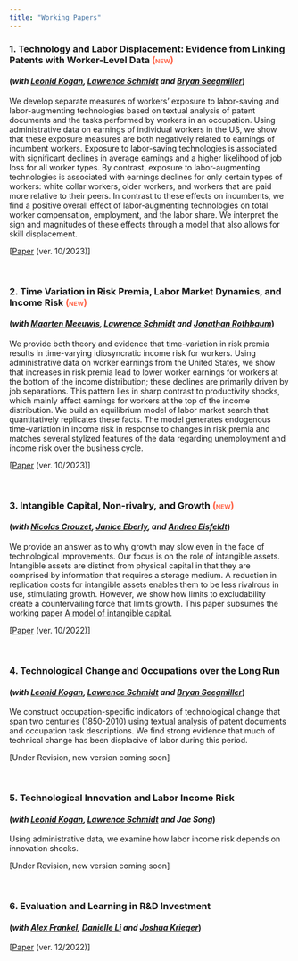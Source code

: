 ---
title: "Working Papers"
---

### 1. Technology and Labor Displacement: Evidence from Linking Patents with Worker-Level Data  <span style="font-variant:small-caps;color:Tomato;">(new)</span>
####   (*with [Leonid Kogan](http://web.mit.edu/lkogan2/www/), [Lawrence Schmidt](https://sites.google.com/site/lawrencedwschmidt/home) and [Bryan Seegmiller](https://mitsloan.mit.edu/phd/students/bryan-seegmiller)*)
We develop separate measures of workers' exposure to labor-saving and labor-augmenting technologies based on textual analysis of patent documents and the tasks performed by workers in an occupation. Using administrative data on earnings of individual workers in the US, we show that these exposure measures are both negatively related to earnings of incumbent workers. Exposure to labor-saving technologies is associated with significant declines in average earnings and a higher likelihood of job loss for all worker types. By contrast, exposure to labor-augmenting technologies is associated with earnings declines for only certain types of workers: white collar workers, older workers, and workers that are paid more relative to their peers. In contrast to these effects on incumbents, we find a positive overall effect of labor-augmenting technologies on total worker compensation, employment, and the labor share. We interpret the sign and magnitudes of these effects through a model that also allows for skill displacement. 

[[Paper](https://www.dropbox.com/scl/fi/zlq7u209oirvvs0r3nmdi/LaborDisplacement_RNR.pdf?rlkey=6fq1m25o366f9r0iwoiz0cfi7&raw=1) (ver. 10/2023)]
 
&nbsp;

### 2. Time Variation in Risk Premia, Labor Market Dynamics, and Income Risk   <span style="font-variant:small-caps;color:Tomato;">(new)</span>
#### (*with [Maarten Meeuwis](https://www.maartenmeeuwis.com/), [Lawrence Schmidt](https://sites.google.com/site/lawrencedwschmidt/home) and [Jonathan Rothbaum](https://sites.google.com/site/jlrothbaum/home?pli=1)*) 

We provide both theory and evidence that time-variation in risk premia results in time-varying idiosyncratic income risk for workers. Using administrative data on worker earnings from the United States, we show that increases in risk premia lead to lower worker earnings for workers at the bottom of the income distribution; these declines are primarily driven by job separations. This pattern lies in sharp contrast to productivity shocks, which mainly affect earnings for workers at the top of the income distribution. We build an equilibrium model of labor market search that quantitatively replicates these facts. The model generates endogenous time-variation in income risk in response to changes in risk premia and matches several stylized features of the data regarding unemployment and income risk over the business cycle. 

[[Paper](https://www.dropbox.com/scl/fi/ow2yvb805w1kim2w5vh6g/RiskPremia_Labor.pdf?rlkey=5odl1mo4ceizgkg6zq62nnue8&dl=0) (ver. 10/2023)]

&nbsp;

### 3. Intangible Capital, Non-rivalry, and Growth  <span style="font-variant:small-caps;color:Tomato;">(new)</span>
#### (*with [Nicolas Crouzet](https://www.kellogg.northwestern.edu/faculty/crouzet/html/index.html), [Janice Eberly](https://www.kellogg.northwestern.edu/faculty/directory/eberly_janice_c.aspx), and [Andrea Eisfeldt](http://www.anderson.ucla.edu/x33175.xml)*)

We provide an answer as to why growth may slow even in the face of technological improvements. Our focus is on the role of intangible assets. Intangible assets are distinct from physical capital
in that they are comprised by information that requires a storage medium. A reduction in replication costs for intangible assets enables them to be less rivalrous in use, stimulating growth.
However, we show how limits to excludability create a countervailing force that limits growth. This paper subsumes the working paper [A model of intangible capital](https://www.dropbox.com/s/x77j4e67b790l9u/Model_of_Intangible_Capital.pdf?raw=1).

[[Paper](https://www.dropbox.com/s/t3pun2wpakqbz55/ceep_latest.pdf?raw=1) (ver. 10/2022)]

&nbsp;

### 4. Technological Change and Occupations over the Long Run
####   (*with [Leonid Kogan](http://web.mit.edu/lkogan2/www/), [Lawrence Schmidt](https://sites.google.com/site/lawrencedwschmidt/home) and [Bryan Seegmiller](https://mitsloan.mit.edu/phd/students/bryan-seegmiller)*)

 We construct occupation-specific indicators of technological change that span two centuries (1850-2010) using textual analysis of patent documents and occupation task descriptions. We find strong evidence that much of technical change has been displacive of labor during this period. 

[Under Revision, new version coming soon]


&nbsp;

### 5. Technological Innovation and Labor Income Risk  
####   (*with [Leonid Kogan](http://web.mit.edu/lkogan2/www/), [Lawrence Schmidt](https://sites.google.com/site/lawrencedwschmidt/home) and Jae Song*)

Using administrative data, we examine how labor income risk depends on innovation shocks.

[Under Revision, new version coming soon]

&nbsp;

### 6. Evaluation and Learning in R&D Investment
#### (*with [Alex Frankel](https://faculty.chicagobooth.edu/alexander-frankel), [Danielle Li](https://mitsloan.mit.edu/faculty/directory/danielle-li) and [Joshua Krieger](https://www.hbs.edu/faculty/Pages/profile.aspx?facId=951435)*)

[[Paper](https://www.dropbox.com/s/i18l4ghq06oq82f/evaluation_learning.pdf?raw=1) (ver. 12/2022)]